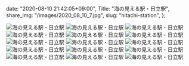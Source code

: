   date: "2020-08-10 21:42:05+09:00",
  Title: "海の見える駅・日立駅",
  share_img: "/images/2020_08_10_7.jpg",
  slug: "hitachi-station",
};

![海の見える駅・日立駅](/images/2020_08_10_1.jpg)
![海の見える駅・日立駅](/images/2020_08_10_2.jpg)
![海の見える駅・日立駅](/images/2020_08_10_3.jpg)
![海の見える駅・日立駅](/images/2020_08_10_4.jpg)
![海の見える駅・日立駅](/images/2020_08_10_5.jpg)
![海の見える駅・日立駅](/images/2020_08_10_6.jpg)
![海の見える駅・日立駅](/images/2020_08_10_7.jpg)
![海の見える駅・日立駅](/images/2020_08_10_8.jpg)
![海の見える駅・日立駅](/images/2020_08_10_9.jpg)
![海の見える駅・日立駅](/images/2020_08_10_10.jpg)
![海の見える駅・日立駅](/images/2020_08_10_11.jpg)
![海の見える駅・日立駅](/images/2020_08_10_12.jpg)
![海の見える駅・日立駅](/images/2020_08_10_13.jpg)
![海の見える駅・日立駅](/images/2020_08_10_14.jpg)
![海の見える駅・日立駅](/images/2020_08_10_15.jpg)
